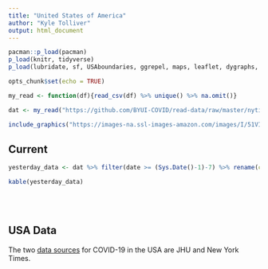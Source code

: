 ```yaml
---
title: "United States of America"
author: "Kyle Tolliver"
output: html_document
---
```


```r
pacman::p_load(pacman)
p_load(knitr, tidyverse)
p_load(lubridate, sf, USAboundaries, ggrepel, maps, leaflet, dygraphs, data.table, DT)

opts_chunk$set(echo = TRUE)
```

```r
my_read <- function(df){read_csv(df) %>% unique() %>% na.omit()}
```

```r
dat <- my_read("https://github.com/BYUI-COVID/read-data/raw/master/nytimes_us.csv")
```

```r
include_graphics("https://images-na.ssl-images-amazon.com/images/I/51VIOj8V7dL._SX466_.jpg")
```

## Current

```r
yesterday_data <- dat %>% filter(date >= (Sys.Date()-1)-7) %>% rename(cases = us_cases) %>% rename(deaths = us_deaths)

kable(yesterday_data)
```

<br /> <br />

## USA Data

The two [data sources](https://byui-covid.github.io/Project-Reports/ref_data.html) for COVID-19 in the USA are JHU and New York Times.
